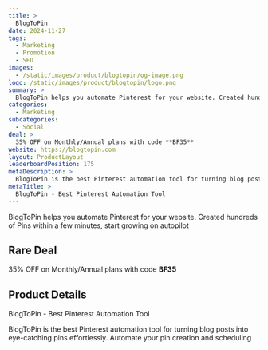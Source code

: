 ```yaml
---
title: >
  BlogToPin
date: 2024-11-27
tags:
  - Marketing
  - Promotion
  - SEO
images:
  - /static/images/product/blogtopin/og-image.png
logo: /static/images/product/blogtopin/logo.png
summary: >
  BlogToPin helps you automate Pinterest for your website. Created hundreds of Pins within a few minutes, start growing on autopilot
categories:
  - Marketing
subcategories:
  - Social
deal: >
  35% OFF on Monthly/Annual plans with code **BF35**
website: https://blogtopin.com
layout: ProductLayout
leaderboardPosition: 175
metaDescription: >
  BlogToPin is the best Pinterest automation tool for turning blog posts into eye-catching pins effortlessly. Automate your pin creation and scheduling
metaTitle: >
  BlogToPin - Best Pinterest Automation Tool
---
```

BlogToPin helps you automate Pinterest for your website. Created hundreds of Pins within a few minutes, start growing on autopilot

## Rare Deal

35% OFF on Monthly/Annual plans with code **BF35**

## Product Details

BlogToPin - Best Pinterest Automation Tool

BlogToPin is the best Pinterest automation tool for turning blog posts into eye-catching pins effortlessly. Automate your pin creation and scheduling
